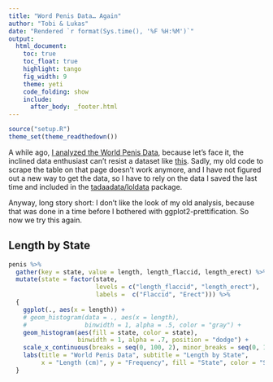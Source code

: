 ```yaml
---
title: "Word Penis Data… Again"
author: "Tobi & Lukas"
date: "Rendered `r format(Sys.time(), '%F %H:%M')`"
output:
  html_document:
    toc: true
    toc_float: true
    highlight: tango
    fig_width: 9
    theme: yeti
    code_folding: show
    include:
      after_body: _footer.html
---
```


```r
source("setup.R")
theme_set(theme_readthedown())
```

A while ago, [I analyzed the World Penis Data](https://blog.jemu.name/post/2015/08/i-analyzed-some-world-penis-data---because-why-not/), because let's face it, the inclined data enthusiast can't resist a dataset like [this](www.everyoneweb.com/worldpenissize). Sadly, my old code to scrape the table on that page doesn't work anymore, and I have not figured out a new way to get the data, so I have to rely on the data I saved the last time and included in the [tadaadata/loldata](github.com/tadaadata/loldata) package.  

Anyway, long story short: I don't like the look of my old analysis, because that was done in a time before I bothered with ggplot2-prettification. So now we try this again.

## Length by State

```r
penis %>% 
  gather(key = state, value = length, length_flaccid, length_erect) %>%
  mutate(state = factor(state, 
                        levels = c("length_flaccid", "length_erect"), 
                        labels =  c("Flaccid", "Erect"))) %>%
  {
    ggplot(., aes(x = length)) +
    # geom_histogram(data = ., aes(x = length), 
    #                binwidth = 1, alpha = .5, color = "gray") +
    geom_histogram(aes(fill = state, color = state),
                   binwidth = 1, alpha = .7, position = "dodge") +
    scale_x_continuous(breaks = seq(0, 100, 2), minor_breaks = seq(0, 100, .5)) +
    labs(title = "World Penis Data", subtitle = "Length by State",
         x = "Length (cm)", y = "Frequency", fill = "State", color = "State")
  }
```

